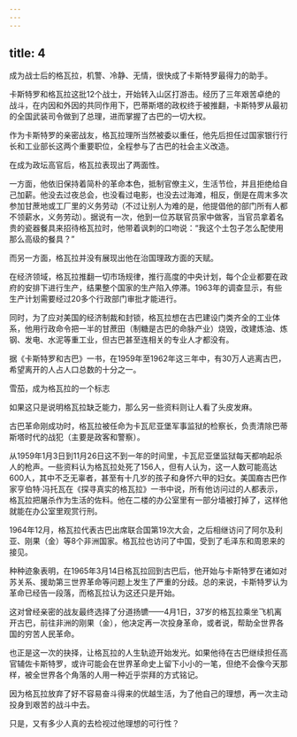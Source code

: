 ```yaml
---
---
---
```

title: 4
---



成为战士后的格瓦拉，机警、冷静、无情，很快成了卡斯特罗最得力的助手。

卡斯特罗和格瓦拉这批12个战士，开始转入山区打游击。经历了三年艰苦卓绝的战斗，在内因和外因的共同作用下，巴蒂斯塔的政权终于被推翻，卡斯特罗从最初的全国武装司令做到了总理，进而掌握了古巴的一切大权。

作为卡斯特罗的亲密战友，格瓦拉理所当然被委以重任，他先后担任过国家银行行长和工业部长这两个重要职位，全程参与了古巴的社会主义改造。

在成为政坛高官后，格瓦拉表现出了两面性。

一方面，他依旧保持着简朴的革命本色，抵制官僚主义，生活节俭，并且拒绝给自己加薪。他没去过夜总会，也没看过电影，也没去过海滩，相反，倒是在周末多次参加甘蔗地或工厂里的义务劳动（不过让别人为难的是，他提倡他的部门所有人都不领薪水，义务劳动）。据说有一次，他到一位苏联官员家中做客，当官员拿着名贵的瓷器餐具来招待格瓦拉时，他带着讽刺的口吻说：“我这个土包子怎么配使用那么高级的餐具？”

而另一方面，格瓦拉并没有展现出他在治国理政方面的天赋。

在经济领域，格瓦拉推翻一切市场规律，推行高度的中央计划，每个企业都要在政府的安排下进行生产，结果整个国家的生产陷入停滞。1963年的调查显示，有些生产计划需要经过20多个行政部门审批才能进行。

同时，为了应对美国的经济制裁和封锁，格瓦拉想在古巴建设门类齐全的工业体系，他用行政命令把一半的甘蔗田（制糖是古巴的命脉产业）烧毁，改建炼油、炼钢、发电、水泥等重工业，但古巴甚至连相关的专业人才都没有。

据《卡斯特罗和古巴》一书，在1959年至1962年这三年中，有30万人逃离古巴，希望离开的人占人口总数的十分之一。

雪茄，成为格瓦拉的一个标志



如果这只是说明格瓦拉缺乏能力，那么另一些资料则让人看了头皮发麻。

古巴革命刚成功时，格瓦拉被任命为卡瓦尼亚堡军事监狱的检察长，负责清除巴蒂斯塔时代的战犯（主要是政客和警察）。

从1959年1月3日到11月26日这不到一年的时间里，卡瓦尼亚堡监狱每天都响起杀人的枪声。一些资料认为格瓦拉处死了156人，但有人认为，这一人数可能高达600人，其中不乏无辜者，甚至有十几岁的孩子和身怀六甲的妇女。美国裔古巴作家亨伯特·冯托瓦在《探寻真实的格瓦拉》一书中说，所有他访问过的人都表示，格瓦拉把屠杀作为生活的佐料。他在二楼的办公室里有一部分墙被打掉了，这样他就能在办公室里观赏行刑。

1964年12月，格瓦拉代表古巴出席联合国第19次大会，之后相继访问了阿尔及利亚、刚果（金）等8个非洲国家。格瓦拉也访问了中国，受到了毛泽东和周恩来的接见。

种种迹象表明，在1965年3月14日格瓦拉回到古巴后，他开始与卡斯特罗在诸如对苏关系、援助第三世界革命等问题上发生了严重的分歧。总的来说，卡斯特罗认为革命已经告一段落，而格瓦拉认为这还只是开始。

这对曾经亲密的战友最终选择了分道扬镳——4月1日，37岁的格瓦拉乘坐飞机离开古巴，前往非洲的刚果（金），他决定再一次投身革命，或者说，帮助全世界各国的穷苦人民革命。

也正是这一次的抉择，让格瓦拉的人生轨迹开始发光。如果他待在古巴继续担任高官辅佐卡斯特罗，或许可能会在世界革命史上留下小小的一笔，但绝不会像今天那样，被全世界各个角落的人用一种近乎崇拜的方式铭记。

因为格瓦拉放弃了好不容易奋斗得来的优越生活，为了他自己的理想，再一次主动投身到艰苦的战斗中去。

只是，又有多少人真的去检视过他理想的可行性？